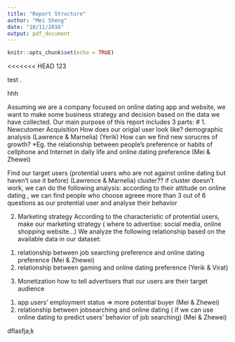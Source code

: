 ```yaml
---
title: "Report Structure"
author: "Mei Sheng"
date: "10/11/2016"
output: pdf_document
---
```


```r
knitr::opts_chunk$set(echo = TRUE)
```
<<<<<<< HEAD
123

test   .

hhh


Assuming we are a company focused on online dating app and website, we want to make some business strategy and decision based on the data we have collected.
Our main purpose of this report includes 3 parts:
# 
1. Newcutomer  Acquisition
How does our origial user look like? demographic analysis (Lawrence & Marnelia) (Yerik)
How can we find new sorucres of growth? 
*Eg. the relationship between people's preference or habits of cellphone and Internet in daily life and online dating preference  (Mei & Zhewei) 

Find our target users (protential users who are not against online dating but haven't use it before) (Lawrence & Marnelia)
cluster?? if cluster doesn't work, we can do the following analysis:
according to their attitude on online dating , we can find people who choose agreee more than 3 out of 6 questions as our protential user and analyse their behavior 

2. Marketing strategy
According to the characteristic of protential users, make our marketing strategy ( where to advertise: social media, online shopping website...) 
We analyze the following relationship based on the available data in our dataset:
                                       
(1) relationship between job searching preference and online dating preference  (Mei & Zhewei)  
(2) relationship between gaming and online dating preference (Yerik & Virat)

3. Monetization
how to tell advertisers that our users are their target audience
(1) app users' employment status => more potential buyer (Mei & Zhewei) 
(2) relationship between jobsearching and online dating ( if we can use online dating to predict users' behavior of job searching) (Mei & Zhewei) 

dflasfja;k

```r

```

